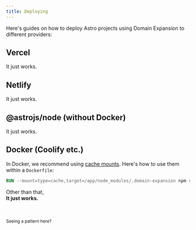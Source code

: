 ```yaml
---
title: Deploying
---
```


Here's guides on how to deploy Astro projects using Domain Expansion to different providers:

## Vercel

It just works.

## Netlify

It just works.

## @astrojs/node (without Docker)

It just works.

## Docker (Coolify etc.)

In Docker, we recommend using [cache mounts](https://docs.docker.com/build/cache/optimize/#use-cache-mounts). Here's how to use them within a `Dockerfile`:

```Dockerfile
RUN --mount=type=cache,target=/app/node_modules/.domain-expansion npm run build
```

Other than that, <br />
**It just works.**

<br />
<br />
<sub>Seeing a pattern here?</sub>
